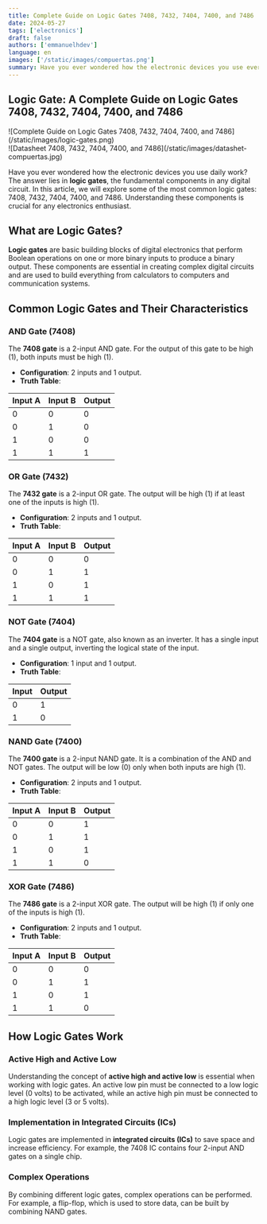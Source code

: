 ```yaml
---
title: Complete Guide on Logic Gates 7408, 7432, 7404, 7400, and 7486
date: 2024-05-27
tags: ['electronics']
draft: false
authors: ['emmanuelhdev']
language: en
images: ['/static/images/compuertas.png']
summary: Have you ever wondered how the electronic devices you use every day work? The answer lies in logic gates.
---
```

<CompuertasNav />

## Logic Gate: A Complete Guide on Logic Gates 7408, 7432, 7404, 7400, and 7486

<div className="flex flex-col gap-4 md:flex-row">
  <div>
    ![Complete Guide on Logic Gates 7408, 7432, 7404, 7400, and 7486](/static/images/logic-gates.png)
  </div>
  <div>
   ![Datasheet 7408, 7432, 7404, 7400, and 7486](/static/images/datashet-compuertas.jpg)
  </div>
</div>

Have you ever wondered how the electronic devices you use daily work? The answer lies in **logic gates**, the fundamental components in any digital circuit. In this article, we will explore some of the most common logic gates: 7408, 7432, 7404, 7400, and 7486. Understanding these components is crucial for any electronics enthusiast.

## What are Logic Gates?

**Logic gates** are basic building blocks of digital electronics that perform Boolean operations on one or more binary inputs to produce a binary output. These components are essential in creating complex digital circuits and are used to build everything from calculators to computers and communication systems.

## Common Logic Gates and Their Characteristics

### AND Gate (7408)

The **7408 gate** is a 2-input AND gate. For the output of this gate to be high (1), both inputs must be high (1).

- **Configuration**: 2 inputs and 1 output.
- **Truth Table**:

| Input A | Input B | Output |
| ------- | ------- | ------ |
| 0       | 0       | 0      |
| 0       | 1       | 0      |
| 1       | 0       | 0      |
| 1       | 1       | 1      |

### OR Gate (7432)

The **7432 gate** is a 2-input OR gate. The output will be high (1) if at least one of the inputs is high (1).

- **Configuration**: 2 inputs and 1 output.
- **Truth Table**:

| Input A | Input B | Output |
| ------- | ------- | ------ |
| 0       | 0       | 0      |
| 0       | 1       | 1      |
| 1       | 0       | 1      |
| 1       | 1       | 1      |

### NOT Gate (7404)

The **7404 gate** is a NOT gate, also known as an inverter. It has a single input and a single output, inverting the logical state of the input.

- **Configuration**: 1 input and 1 output.
- **Truth Table**:

| Input | Output |
| ----- | ------ |
| 0     | 1      |
| 1     | 0      |

### NAND Gate (7400)

The **7400 gate** is a 2-input NAND gate. It is a combination of the AND and NOT gates. The output will be low (0) only when both inputs are high (1).

- **Configuration**: 2 inputs and 1 output.
- **Truth Table**:

| Input A | Input B | Output |
| ------- | ------- | ------ |
| 0       | 0       | 1      |
| 0       | 1       | 1      |
| 1       | 0       | 1      |
| 1       | 1       | 0      |

### XOR Gate (7486)

The **7486 gate** is a 2-input XOR gate. The output will be high (1) if only one of the inputs is high (1).

- **Configuration**: 2 inputs and 1 output.
- **Truth Table**:

| Input A | Input B | Output |
| ------- | ------- | ------ |
| 0       | 0       | 0      |
| 0       | 1       | 1      |
| 1       | 0       | 1      |
| 1       | 1       | 0      |

## How Logic Gates Work

### Active High and Active Low

Understanding the concept of **active high and active low** is essential when working with logic gates. An active low pin must be connected to a low logic level (0 volts) to be activated, while an active high pin must be connected to a high logic level (3 or 5 volts).

### Implementation in Integrated Circuits (ICs)

Logic gates are implemented in **integrated circuits (ICs)** to save space and increase efficiency. For example, the 7408 IC contains four 2-input AND gates on a single chip.

### Complex Operations

By combining different logic gates, complex operations can be performed. For example, a flip-flop, which is used to store data, can be built by combining NAND gates.

